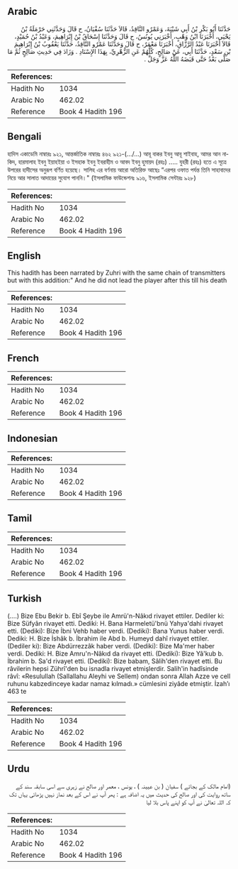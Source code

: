 ## Arabic


<div dir="rtl" lang="ar" style={{fontSize:'larger',backgroundColor:'#f8f9fa',padding:20}}>
حَدَّثَنَا أَبُو بَكْرِ بْنُ أَبِي شَيْبَةَ، وَعَمْرٌو النَّاقِدُ، قَالاَ حَدَّثَنَا سُفْيَانُ، ح قَالَ وَحَدَّثَنِي حَرْمَلَةُ بْنُ يَحْيَى، أَخْبَرَنَا ابْنُ وَهْبٍ، أَخْبَرَنِي يُونُسُ، ح قَالَ وَحَدَّثَنَا إِسْحَاقُ بْنُ إِبْرَاهِيمَ، وَعَبْدُ بْنُ حُمَيْدٍ، قَالاَ أَخْبَرَنَا عَبْدُ الرَّزَّاقِ، أَخْبَرَنَا مَعْمَرٌ، ح قَالَ وَحَدَّثَنَا عَمْرٌو النَّاقِدُ، حَدَّثَنَا يَعْقُوبُ بْنُ إِبْرَاهِيمَ بْنِ سَعْدٍ، حَدَّثَنَا أَبِي، عَنْ صَالِحٍ، كُلُّهُمْ عَنِ الزُّهْرِيِّ، بِهَذَا الإِسْنَادِ ‏.‏ وَزَادَ فِي حَدِيثِ صَالِحٍ ثُمَّ مَا صَلَّى بَعْدُ حَتَّى قَبَضَهُ اللَّهُ عَزَّ وَجَلَّ ‏.‏
</div>
<div style={{backgroundColor:'#f8f9fa',padding:20, marginBottom: 10}}><table> <thead> <tr> <th>References:</th> <th></th> </tr> </thead> <tbody><tr><td>Hadith No</td><td>1034</td></tr><tr><td>Arabic No</td><td>462.02</td></tr><tr><td>Reference</td><td>Book 4 Hadith 196</td></tr></tbody></table></div>

## Bengali


<div dir="ltr" lang="bn" style={{fontSize:'larger',backgroundColor:'#f8f9fa',padding:20}}>
হাদিস একাডেমি নাম্বারঃ ৯২১, আন্তর্জাতিক নাম্বারঃ ৪৬২ ৯২১-(.../...) আবূ বাকর ইবনু আবূ শাইবাহ, আমর আন নাকিদ, হারমালাহ ইবনু ইয়াহইয়া ও ইসহাক ইবনু ইবরাহীম ও আবদ ইবনু হুমায়দ (রহঃ) ..... যুহরী (রহঃ) হতে এ সূত্রে উপরের হাদীসের অনুরূপ বর্ণিত হয়েছে। সালিহ এর বর্ণনায় আরো অতিরিক্ত আছেঃ “এরপর ওফাত পর্যন্ত তিনি সাহাবাদের নিয়ে আর সালাত আদায়ের সুযোগ পাননি।" (ইসলামিক ফাউন্ডেশনঃ ৯১৬, ইসলামিক সেন্টারঃ ৯২৮)
</div>
<div style={{backgroundColor:'#f8f9fa',padding:20, marginBottom: 10}}><table> <thead> <tr> <th>References:</th> <th></th> </tr> </thead> <tbody><tr><td>Hadith No</td><td>1034</td></tr><tr><td>Arabic No</td><td>462.02</td></tr><tr><td>Reference</td><td>Book 4 Hadith 196</td></tr></tbody></table></div>

## English


<div dir="ltr" lang="en" style={{fontSize:'larger',backgroundColor:'#f8f9fa',padding:20}}>
This hadith has been narrated by Zuhri with the same chain of transmitters but with this addition:" And he did not lead the player after this till his death
</div>
<div style={{backgroundColor:'#f8f9fa',padding:20, marginBottom: 10}}><table> <thead> <tr> <th>References:</th> <th></th> </tr> </thead> <tbody><tr><td>Hadith No</td><td>1034</td></tr><tr><td>Arabic No</td><td>462.02</td></tr><tr><td>Reference</td><td>Book 4 Hadith 196</td></tr></tbody></table></div>

## French


<div dir="ltr" lang="fr" style={{fontSize:'larger',backgroundColor:'#f8f9fa',padding:20}}>

</div>
<div style={{backgroundColor:'#f8f9fa',padding:20, marginBottom: 10}}><table> <thead> <tr> <th>References:</th> <th></th> </tr> </thead> <tbody><tr><td>Hadith No</td><td>1034</td></tr><tr><td>Arabic No</td><td>462.02</td></tr><tr><td>Reference</td><td>Book 4 Hadith 196</td></tr></tbody></table></div>

## Indonesian


<div dir="ltr" lang="id" style={{fontSize:'larger',backgroundColor:'#f8f9fa',padding:20}}>

</div>
<div style={{backgroundColor:'#f8f9fa',padding:20, marginBottom: 10}}><table> <thead> <tr> <th>References:</th> <th></th> </tr> </thead> <tbody><tr><td>Hadith No</td><td>1034</td></tr><tr><td>Arabic No</td><td>462.02</td></tr><tr><td>Reference</td><td>Book 4 Hadith 196</td></tr></tbody></table></div>

## Tamil


<div dir="ltr" lang="ta" style={{fontSize:'larger',backgroundColor:'#f8f9fa',padding:20}}>

</div>
<div style={{backgroundColor:'#f8f9fa',padding:20, marginBottom: 10}}><table> <thead> <tr> <th>References:</th> <th></th> </tr> </thead> <tbody><tr><td>Hadith No</td><td>1034</td></tr><tr><td>Arabic No</td><td>462.02</td></tr><tr><td>Reference</td><td>Book 4 Hadith 196</td></tr></tbody></table></div>

## Turkish


<div dir="ltr" lang="tr" style={{fontSize:'larger',backgroundColor:'#f8f9fa',padding:20}}>
(….) Bize Ebu Bekir b. Ebî Şeybe ile Amrü'n-Nâkıd rivayet ettiler. Dediler ki: Bize Süfyân rivayet etti. Dediki: H. Bana Harmeletü'bnü Yahya'dahi rivayet etti. (Dediki): Bize İbni Vehb haber verdi. (Dediki): Bana Yunus haber verdi. Dediki: H. Bize İshâk b. İbrahim ile Abd b. Humeyd dahî rivayet ettiler. (Dediler ki): Bize Abdürrezzâk haber verdi. (Dediki): Bize Ma'mer haber verdi. Dediki: H. Bize Amru'n-Nâkıd da rivayet etti. (Dediki): Bize Yâ'kub b. İbrahim b. Sa'd rivayet etti. (Dediki): Bize babam, Sâlih'den rivayet etti. Bu râvilerin hepsi Zührî'den bu isnadla rivayet etmişlerdir. Salih'in hadîsinde râvî: «Resulullah (Sallallahu Aleyhi ve Sellem) ondan sonra Allah Azze ve cell ruhunu kabzedinceye kadar namaz kılmadı.» cümlesini ziyâde etmiştir. İzah’ı 463 te
</div>
<div style={{backgroundColor:'#f8f9fa',padding:20, marginBottom: 10}}><table> <thead> <tr> <th>References:</th> <th></th> </tr> </thead> <tbody><tr><td>Hadith No</td><td>1034</td></tr><tr><td>Arabic No</td><td>462.02</td></tr><tr><td>Reference</td><td>Book 4 Hadith 196</td></tr></tbody></table></div>

## Urdu


<div dir="rtl" lang="ur" style={{fontSize:'larger',backgroundColor:'#f8f9fa',padding:20}}>
(امام مالک کے بجائے ) سفیان ( بن عیینہ ) ، یونس ، معمر اور صالح نے زہری سے اسی سابقہ سند کے ساتھ روایت کی اور صالح کی حدیث میں یہ اضافہ ہے : پھر آپ نے اس کے بعد نماز نہیں پڑھائی یہاں تک کہ اللہ تعالیٰ نے آپ کو اپنے پاس بلا لیا
</div>
<div style={{backgroundColor:'#f8f9fa',padding:20, marginBottom: 10}}><table> <thead> <tr> <th>References:</th> <th></th> </tr> </thead> <tbody><tr><td>Hadith No</td><td>1034</td></tr><tr><td>Arabic No</td><td>462.02</td></tr><tr><td>Reference</td><td>Book 4 Hadith 196</td></tr></tbody></table></div>